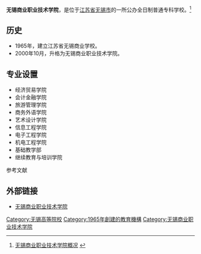 {{高校
| name = 无锡商业职业技术学院
| image =
| logo =
| motto =
| rector =
| type = 公办
| established =1965年
| location = [[中华人民共和国|中华人民共和国]][[江苏省|江苏省]][[无锡市|无锡市]]
| students =
| staff =
| campus =
| address =无锡市钱胡公路809号
| telephone =
| area =
| sports =
| website =http://www.jscpu.com/
}}
'''无锡商业职业技术学院'''，是位于[[江苏省|江苏省]][[无锡市|无锡市]]的一所公办全日制普通专科学校。<ref>[http://www.jscpu.com/xygk.html 无锡商业职业技术学院概况] {{webarchive|url=https://web.archive.org/web/20100926025543/http://jscpu.com/xygk.html |date=2010-09-26 }}</ref>

== 历史 ==
*1965年，建立江苏省无锡商业学校。
*2000年10月，升格为无锡商业职业技术学院。
== 专业设置 ==
* 经济贸易学院
* 会计金融学院
* 旅游管理学院
* 商务外语学院
* 艺术设计学院
* 信息工程学院
* 电子工程学院
* 机电工程学院
* 基础教学部
* 继续教育与培训学院

参考文献

== 外部链接 ==
* [https://web.archive.org/web/20101030145425/http://jscpu.com/ 无锡商业职业技术学院]

{{Univ-stub}}
{{江苏高等院校}}
[[Category:无锡高等院校|Category:无锡高等院校]]
[[Category:1965年創建的教育機構|Category:1965年創建的教育機構]]
[[Category:无锡商业职业技术学院|Category:无锡商业职业技术学院]]